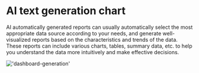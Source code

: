 # AI text generation chart

AI automatically generated reports can usually automatically select the most appropriate data source according to your needs, and generate well-visualized reports based on the characteristics and trends of the data.
These reports can include various charts, tables, summary data, etc. to help you understand the data more intuitively and make effective decisions.

!['dashboard-generation'](/image/dashboard/dashboard-generation.gif)

